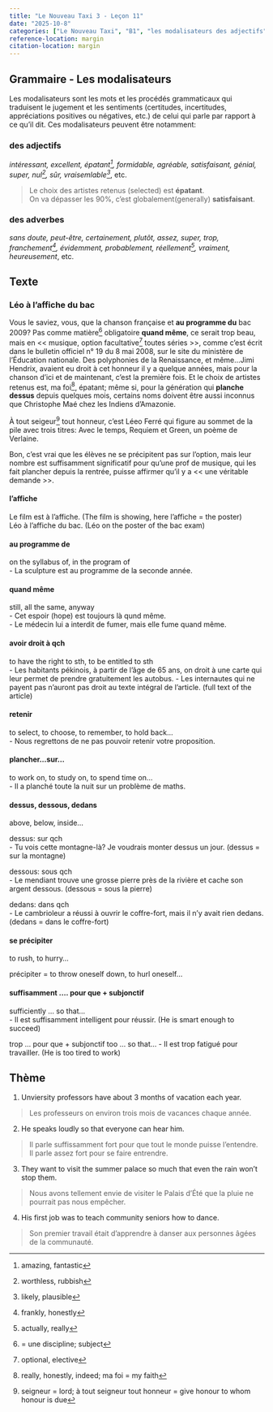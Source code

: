 ```yaml
---
title: "Le Nouveau Taxi 3 - Leçon 11"
date: "2025-10-8"
categories: ["Le Nouveau Taxi", "B1", "les modalisateurs des adjectifs" ]
reference-location: margin
citation-location: margin
---
```



## Grammaire - Les modalisateurs

Les modalisateurs sont les mots et les procédés grammaticaux qui traduisent le jugement et les sentiments (certitudes, incertitudes, appréciations positives ou négatives, etc.) de celui qui parle par rapport à ce qu'il dit. Ces modalisateurs peuvent être notamment: 

### des adjectifs{.unnumbered} 
 _intéressant, excellent, épatant[^1a1], formidable, agréable, satisfaisant, génial, super, nul[^1a2], sûr, vraisemlable[^1a3]_, etc.  

>
Le choix des artistes retenus (selected) est **épatant**.  
On va dépasser les 90%, c'est globalement(generally) **satisfaisant**.

### des adverbes{.unnumbered} 
_sans doute, peut-être, certainement, plutôt, assez, super, trop, franchement[^1a4], évidemment, probablement, réellement[^1a5], vraiment, heureusement_, etc.


[^1a1]: amazing, fantastic  
[^1a2]: worthless, rubbish  
[^1a3]: likely, plausible
[^1a4]: frankly, honestly  
[^1a5]: actually, really

## Texte


### Léo à l'affiche du bac

Vous le saviez, vous, que la chanson française et **au programme du** bac 2009? Pas comme matière[^2a1] obligatoire **quand même**, ce serait trop beau, mais en << musique, option facultative[^2a2] toutes séries >>, comme c'est écrit dans le bulletin officiel n° 19 du 8 mai 2008, sur le site du ministère de l'Éducation nationale.
Des polyphonies de la Renaissance, et même...Jimi Hendrix, avaient eu droit à cet honneur il y a quelque années, mais pour la chanson d'ici et de maintenant, c'est la première fois. Et le choix de artistes retenus est, ma foi[^2a3], épatant; même si, pour la génération qui **planche dessus** depuis quelques mois, certains noms doivent être aussi inconnus que Christophe Maé chez les Indiens d'Amazonie.

À tout seigeur[^2a4] tout honneur, c'est Léeo Ferré qui figure au sommet de la pile avec trois titres: Avec le temps, Requiem et Green, un poème de Verlaine. 

Bon, c'est vrai que les élèves ne se précipitent pas sur l'option, mais leur nombre est suffisamment significatif pour qu'une prof de musique, qui les fait plancher depuis la rentrée, puisse affirmer qu'il y a << une véritable demande >>.


:::{.callout-tip}
#### l'affiche
Le film est à l'affiche. (The film is showing, here l'affiche = the poster)  
Léo à l'affiche du bac. (Léo on the poster of the bac exam)
:::

:::{.callout-tip}
#### au programme de
on the syllabus of, in the program of  
- La sculpture est au programme de la seconde année. 
:::

:::{.callout-tip}
#### quand même
still, all the same, anyway  
- Cet espoir (hope) est toujours là qund même.  
- Le médecin lui a interdit de fumer, mais elle fume quand même.
:::

:::{.callout-tip}
#### avoir droit à qch
to have the right to sth, to be entitled to sth  
- Les habitants pékinois, à partir de l'âge de 65 ans, on droit à une carte qui leur permet de prendre gratuitement les autobus. 
- Les internautes qui ne payent pas n'auront pas droit au texte intégral de l'article. (full text of the article)
:::


:::{.callout-tip}
#### retenir
to select, to choose, to remember, to hold back...  
- Nous regrettons de ne pas pouvoir retenir votre proposition.
:::


:::{.callout-tip}
#### plancher...sur...
to work on, to study on, to spend time on...  
- Il a planché toute la nuit sur un problème de maths.
:::

:::{.callout-tip}
#### dessus, dessous, dedans
above, below, inside...  

dessus: sur qch  
- Tu vois cette montagne-là? Je voudrais monter dessus un jour. (dessus = sur la montagne)

dessous: sous qch  
- Le mendiant trouve une grosse pierre près de la rivière et cache son argent dessous. (dessous = sous la pierre)

dedans: dans qch  
- Le cambrioleur a réussi à ouvrir le coffre-fort, mais il n'y avait rien dedans. (dedans = dans le coffre-fort)
:::

:::{.callout-tip}
#### se précipiter
to rush, to hurry...  

précipiter = to throw oneself down, to hurl oneself...
:::

:::{.callout-tip}
#### suffisamment .... pour que + subjonctif
sufficiently ... so that...  
- Il est suffisamment intelligent pour réussir. (He is smart enough to succeed)

trop ... pour que + subjonctif
too ... so that...
- Il est trop fatigué pour travailler. (He is too tired to work)
:::


[^2a1]: = une discipline; subject
[^2a2]: optional, elective
[^2a3]: really, honestly, indeed; ma foi = my faith
[^2a4]: seigneur = lord; à tout seigneur tout honneur = give honour to whom honour is due


## Thème

1. Unviersity professors have about 3 months of vacation each year. 

>
Les professeurs on environ trois mois de vacances chaque année.

2. He speaks loudly so that everyone can hear him.

> 
Il parle suffissamment fort pour que tout le monde puisse l'entendre.  
Il parle assez fort pour se faire entrendre. 

3. They want to visit the summer palace so much that even the rain won't stop them.

>
Nous avons tellement envie de visiter le Palais d'Été que la pluie ne pourrait pas nous empêcher. 


4. His first job was to teach community seniors how to dance.

>
Son premier travail était d'apprendre à danser aux personnes âgées de la communauté.






